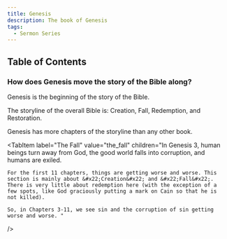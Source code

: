 ```yaml
---
title: Genesis
description: The book of Genesis
tags:
  - Sermon Series
---
```


## Table of Contents

<DocCardList title="All sermons in this series:" />

### How does Genesis move the story of the Bible along?

Genesis is the beginning of the story of the Bible. 

The storyline of the overall Bible is: Creation, Fall, Redemption, and Restoration.

Genesis has more chapters of the storyline than any other book. 

<Tabs>
  <TabItem label="Creation" value="creation" children="The world is created in Genesis 1 & 2." />

  <TabItem
    label="The Fall"
    value="the_fall"
    children="In Genesis 3, human beings turn away from God, the good world falls into corruption, and humans are exiled. 

    For the first 11 chapters, things are getting worse and worse. This section is mainly about &#x22;Creation&#x22; and &#x22;Fall&#x22;.  There is very little about redemption here (with the exception of a few spots, like God graciously putting a mark on Cain so that he is not killed). 

    So, in Chapters 3-11, we see sin and the corruption of sin getting worse and worse. "
  />

  <TabItem label="Tab" value="tab" children="In chapter 12, " />
</Tabs>
